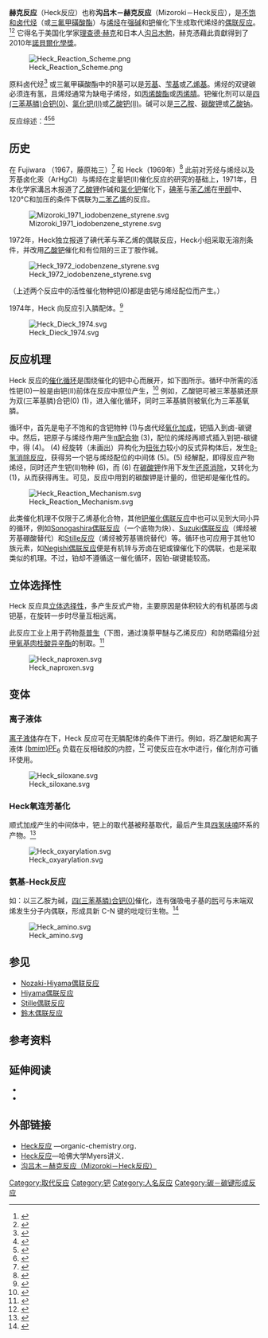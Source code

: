 {{NoteTA|G1=Chemistry}}
'''赫克反应'''（Heck反应）也称'''沟吕木－赫克反应'''（Mizoroki－Heck反应），是[[不饱和|不饱和]][[卤代烃|卤代烃]]（或[[三氟甲磺酸酯|三氟甲磺酸酯]]）与[[烯烃|烯烃]]在[[强碱|强碱]]和[[钯|钯]]催化下生成取代烯烃的[[偶联反应|偶联反应]]。<ref>{{cite journal | title = Palladium-catalyzed vinylic hydrogen substitution reactions with aryl, benzyl, and styryl halides | author = [[Richard_F._Heck|Heck, R. F.]]; Nolley, Jr., J. P. | journal = [[J._Org._Chem.|J. Org. Chem.]] | year = 1972 | volume = 37(14) | pages = 2320–2322 | doi = 10.1021/jo00979a024}}</ref><ref>{{cite journal | author = Mizoroki, T.; Mori, K.; Ozaki, A. | journal = [[Bull._Chem._Soc._Jap.|Bull. Chem. Soc. Jap.]] | year = 1971 | volume = 44 | pages = 581 | doi = 10.1246/bcsj.44.581 | title = Arylation of Olefin with Aryl Iodide Catalyzed by Palladium}}</ref> 它得名于美国化学家[[理查德·赫克|理查德·赫克]]和日本人[[沟吕木勉|沟吕木勉]]，赫克憑藉此貢獻得到了2010年[[諾貝爾化學獎|諾貝爾化學獎]]。

[[File:Heck_Reaction_Scheme.png|center]]

原料卤代烃<ref>{{OrgSynth | author=Littke, A. F.; Fu, G. C. | year=2005 | title=Heck reactions of aryl chlorides catalyzed by palladium/tri-tert-butylphosphine: (E)-2-Methyl-3-phenylacrylic acid butyl ester and (E)-4-(2-phenylethenyl)benzonitrile | volume=81 | pages=63 | prep = v81p0063}}</ref> 或三氟甲磺酸酯中的R基可以是[[芳基|芳基]]、[[苄基|苄基]]或[[乙烯基|乙烯基]]。烯烃的双键碳必须连有氢，且烯烃通常为缺电子烯烃，如[[丙烯酸酯|丙烯酸酯]]或[[丙烯腈|丙烯腈]]。钯催化剂可以是[[四(三苯基膦)合钯(0)|四(三苯基膦)合钯(0)]]、[[氯化钯(II)|氯化钯(II)]]或[[乙酸钯(II)|乙酸钯(II)]]。碱可以是[[三乙胺|三乙胺]]、[[碳酸钾|碳酸钾]]或[[乙酸钠|乙酸钠]]。

反应综述：<ref>{{cite journal | author = Heck, R. F. | journal = [[Org._React.|Org. React.]] | year = 1982 | volume = 27 | pages = 345–390}}</ref><ref>{{cite journal | title = Fine Feathers Make Fine Birds: The Heck Reaction in Modern Garb | author = A. de Meijere, F. E. Meyer, Jr.; | journal = [[Angew._Chem._Int._Ed._Engl.|Angew. Chem. Int. Ed. Engl.]] | year = 1994 | volume = 33 | pages = 2379–2411 | doi = 10.1002/anie.199423791}}</ref><ref>{{cite journal | title = The Heck Reaction as a Sharpening Stone of Palladium Catalysis | author = [[Irina_Beletskaya|Beletskaya, I. P.]]; Cheprakov, A. V. | journal = [[Chem._Rev.|Chem. Rev.]] | year = 2000 | volume = 100 | pages = 3009–3066 | doi = 10.1021/cr9903048}}</ref>

==历史==
在 Fujiwara （1967，藤原祐三）<ref>{{cite journal|doi=10.1016/S0040-4039(00)90648-8 |title=Aromatic substitution of styrene-palladium chloride complex|year=1967|last1=Motitani|first1=Ichiro|last2=Fujiwara|first2=Yuzo|journal=Tetrahedron Letters
|volume=8|pages=1119}}</ref> 和 Heck（1969年）<ref>{{cite journal|doi=10.1021/ja01052a029|title=Mechanism of arylation and carbomethoxylation of olefins with organopalladium compounds|year=1969|last1=Heck|first1=Richard F.|journal=Journal of the American Chemical Society|volume=91|pages=6707}}</ref> 此前对芳烃与烯烃以及芳基卤化汞（ArHgCl）与烯烃在定量钯(II)催化反应的研究的基础上，1971年，日本化学家溝呂木报道了[[乙酸钾|乙酸钾]]作碱和[[氯化钯|氯化钯]]催化下，[[碘苯|碘苯]]与[[苯乙烯|苯乙烯]]在[[甲醇|甲醇]]中、120°C和加压的条件下偶联为[[二苯乙烯|二苯乙烯]]的反应。

[[File:Mizoroki_1971_iodobenzene_styrene.svg|center]]

1972年，Heck独立报道了碘代苯与苯乙烯的偶联反应，Heck小组采取无溶剂条件，并改用[[乙酸钯|乙酸钯]]催化和有位阻的三正丁胺作碱。 

[[File:Heck_1972_iodobenzene_styrene.svg|center]]

（上述两个反应中的活性催化物种钯(0)都是由钯与烯烃配位而产生。） 

1974年，Heck 向反应引入膦配体。<ref>{{cite journal|doi=10.1021/ja00811a029|title=Organophosphinepalladium complexes as catalysts for vinylic hydrogen substitution reactions|year=1974|last1=Dieck|first1=H. A.|last2=Heck|first2=R. F.|journal=Journal of the American Chemical Society|volume=96|pages=1133}}</ref>

[[File:Heck_Dieck_1974.svg|center]]

== 反应机理 ==
Heck 反应的[[催化循环|催化循环]]是围绕催化的钯中心而展开，如下图所示。循环中所需的活性钯(0)一般是由钯(II)前体在反应中原位产生，<ref>{{cite journal | author = Ozawa, F.; Kubo, A.; Hayashi, T. | journal = [[Chemistry_Lett.|Chemistry Lett.]] | year = 1992 | pages = 2177–2180 | doi = 10.1246/cl.1992.2177 | title = Generation of Tertiary Phosphine-Coordinated Pd(0) Species from Pd(OAc)2 in the Catalytic Heck Reaction}}</ref> 例如，乙酸钯可被三苯基膦还原为双(三苯基膦)合钯(0) (1)，进入催化循环，同时三苯基膦则被氧化为三苯基氧膦。

循环中，首先是电子不饱和的含钯物种 (1)与卤代烃[[氧化加成|氧化加成]]，钯插入到卤-碳键中。然后，钯原子与烯烃作用产生[[π配合物|π配合物]] (3)，配位的烯烃再顺式插入到钯-碳键中，得 (4)。 (4) 经旋转（未画出）异构化为[[扭张力|扭张力]]较小的反式异构体后，发生[[β-氢消除反应|β-氢消除反应]]，获得另一个钯与烯烃配位的中间体 (5)。(5) 经解配，即得反应产物烯烃，同时还产生钯(II)物种 (6)，而 (6) 在[[碳酸钾|碳酸钾]]作用下发生[[还原消除|还原消除]]，又转化为 (1)，从而获得再生。可见，反应中用到的碳酸钾是计量的，但钯却是催化性的。

[[File:Heck_Reaction_Mechanism.svg|center]]

此类催化机理不仅限于乙烯基化合物，其他[[钯催化偶联反应|钯催化偶联反应]]中也可以见到大同小异的循环，例如[[Sonogashira偶联反应|Sonogashira偶联反应]]（一个底物为炔）、[[Suzuki偶联反应|Suzuki偶联反应]]（烯烃被芳基硼酸替代）和[[Stille反应|Stille反应]]（烯烃被芳基锡烷替代）等。循环也可应用于其他10族元素，如[[Negishi偶联反应|Negishi偶联反应]]便是有机锌与芳卤在钯或镍催化下的偶联，也是采取类似的机理。不过，铂却不遵循这一催化循环，因铂-碳键能较高。

==立体选择性==
Heck 反应具[[立体选择性|立体选择性]]，多产生反式产物，主要原因是体积较大的有机基团与卤钯基，在旋转一步时尽量互相远离。

此反应工业上用于药物[[萘普生|萘普生]]（下图，通过溴萘甲醚与乙烯反应）和防晒霜组分[[对甲氧基肉桂酸异辛酯|对甲氧基肉桂酸异辛酯]]的制取。<ref>{{cite journal | doi = 10.1139/cjc-79-5-6-1086 | title = The Heck reaction in the production of fine chemicals | year = 2001 | author = De Vries, Johannes G. | journal = Canadian Journal of Chemistry | volume = 79 | pages = 1086}}</ref>

[[File:Heck_naproxen.svg|center]]

== 变体==
=== 离子液体===
[[离子液体|离子液体]]存在下，Heck 反应可在无膦配体的条件下进行。例如，将乙酸钯和离子液体 [[bmim|(bmim)PF<sub>6</sub>]] 负载在反相硅胶的内腔，<ref>{{cite journal | title = Sustainable Mizoroki–Heck reaction in water: remarkably high activity of Pd(OAc)<sub>2</sub> immobilized on reversed phase silica gel with the aid of an ionic liquid | journal = [[Chemical_Communications|Chemical Communications]] | year = 2005 | issue = 23 | pages = 2942–2944 | doi = 10.1039/b502528a | author = Hagiwara, Hisahiro | last2 = Sugawara | first2 = Yoshitaka | last3 = Hoshi | first3 = Takashi | last4 = Suzuki | first4 = Toshio | pmid = 15957033}}</ref> 可使反应在水中进行，催化剂亦可循环使用。

[[File:Heck_siloxane.svg|center]]

=== Heck氧连芳基化 ===
顺式加成产生的中间体中，钯上的取代基被羟基取代，最后产生具[[四氢呋喃|四氢呋喃]]环系的产物。<ref>{{cite journal | title = Further insight into the mechanism of Heck oxyarylation in the presence of chiral ligands | author = Lorand Kiss, Tibor Kurtan, Sandor Antus, Henri Brunner | journal = [[Arkivoc|Arkivoc]] | pages = GB–653J | year = 2003 | url = http://www.arkat-usa.org/ark/journal/2003/I05_Bernath/GB-653J/GB-653J.asp | format = free fulltext | access-date = 2010-10-07 | archive-date = 2006-05-18 | archive-url = https://web.archive.org/web/20060518120635/http://www.arkat-usa.org/ark/journal/2003/I05_Bernath/GB-653J/GB-653J.asp | dead-url = no }}</ref> 

[[File:Heck_oxyarylation.svg|center]]

=== 氨基-Heck反应 ===
如：以三乙胺为碱，[[四(三苯基膦)合钯(0)|四(三苯基膦)合钯(0)]]催化，连有强吸电子基的[[肟|肟]]可与末端双烯发生分子内偶联，形成具新 C-N 键的吡啶衍生物。<ref>{{cite journal | title = Palladium(0)-catalyzed synthesis of pyridines from β-acetoxy-γ,δ-unsaturated ketone oximes | author = Mitsuru Kitamura, Daisuke Kudo, and Koichi Narasaka | journal = [[Arkivoc|Arkivoc]] | pages = JC–1563E | year = 2005 | url = http://www.arkat-usa.org/ark/journal/2006/I03_Coxon/1563/1563.asp | format = free fulltext}}</ref>

[[File:Heck_amino.svg|center]]

== 参见 ==
* [[Nozaki-Hiyama偶联反应|Nozaki-Hiyama偶联反应]]
* [[Hiyama偶联反应|Hiyama偶联反应]]
* [[Stille偶联反应|Stille偶联反应]]
* [[鈴木偶联反应|鈴木偶联反应]]

== 参考资料 ==
{{reflist}}

== 延伸阅读 ==
* {{cite journal | title = The Heck Reaction as a Sharpening Stone of Palladium Catalysis | author = Beletskaya, I. P.; Cheprakov, A. V. | journal = [[Chem._Rev.|Chem. Rev.]] | year = 2000 | volume = 100 | pages = 3009–3066 | doi = 10.1021/cr9903048}}
* {{OrgSynth | author=Littke, A. F.; Fu, G. C. | year=2005 | title=Heck reactions of aryl chlorides catalyzed by palladium/tri-tert-butylphosphine: (E)-2-Methyl-3-phenylacrylic acid butyl ester and (E)-4-(2-phenylethenyl)benzonitrile | volume=81 | pages=63 | prep = v81p0063}}

== 外部链接 ==
* [https://www.organic-chemistry.org/namedreactions/heck-reaction.shtm Heck反应] {{Wayback|url=https://www.organic-chemistry.org/namedreactions/heck-reaction.shtm |date=20210130213659 }}—organic-chemistry.org．
* [http://www.chem.harvard.edu/groups/myers/handouts/Heck.pdf Heck反应]{{Wayback|url=http://www.chem.harvard.edu/groups/myers/handouts/Heck.pdf |date=20081012081337 }}—哈佛大学Myers讲义．
* [http://www.chem-station.com/cn/?p=164 沟吕木－赫克反应（Mizoroki－Heck反应）] {{Wayback|url=http://www.chem-station.com/cn/?p=164 |date=20150107001114 }}

{{Authority control}}
[[Category:取代反应|Category:取代反应]]
[[Category:钯|Category:钯]]
[[Category:人名反应|Category:人名反应]]
[[Category:碳－碳键形成反应|Category:碳－碳键形成反应]]